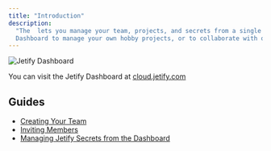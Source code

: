 ```yaml
---
title: "Introduction"
description:
  "The  lets you manage your team, projects, and secrets from a single interface. You can use the
  Dashboard to manage your own hobby projects, or to collaborate with other team members."
---
```


![Jetify Dashboard](/images/docs/cloud/dashboard/docs/assets/images/jetify_cloud_dashboard-8852415bc8ed8b6677a0d3e8b36a271a.jpeg)

You can visit the Jetify Dashboard at [cloud.jetify.com](https://cloud.jetify.com)

## Guides[​](#guides "Direct link to Guides")

- [Creating Your Team](/docs/cloud/dashboard/creating_your_team/)
- [Inviting Members](/docs/cloud/dashboard/inviting_members/)
- [Managing Jetify Secrets from the Dashboard](/docs/cloud/secrets/dashboard_secrets/)
